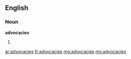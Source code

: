 ==English==
===Noun===
'''advocacies'''
#{{plural of|advocacy}}

[[ar:advocacies]]
[[fr:advocacies]]
[[mg:advocacies]]
[[my:advocacies]]